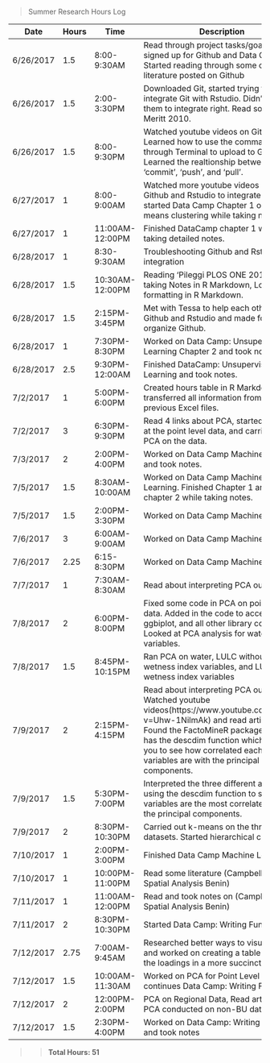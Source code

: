 > Summer Research Hours Log

Date   | Hours | Time        | Description
------ | ----- | ----------- | -----------------------------------------
6/26/2017 | 1.5 | 8:00-9:30AM | Read through project tasks/goals and signed up for Github and Data Camp. Started reading through some of the literature posted on Github
6/26/2017 | 1.5 | 2:00-3:30PM | Downloaded Git, started trying to integrate Git with Rstudio. Didn't get them to integrate right. Read some of Meritt 2010.
6/26/2017 | 1.5 | 8:00-9:30PM | Watched youtube videos on Github. Learned how to use the command line through Terminal to upload to Github. Learned the realtionship between  'commit', 'push', and 'pull'.
6/27/2017 | 1 | 8:00-9:00AM | Watched more youtube videos on getting Github and Rstudio to integrate and started Data Camp Chapter 1 on k-means clustering while taking notes.
6/27/2017 | 1 | 11:00AM-12:00PM | Finished DataCamp chapter 1 while taking detailed notes.
6/28/2017 | 1 | 8:30-9:30AM | Troubleshooting Github and Rstudio integration
6/28/2017 | 1.5 | 10:30AM-12:00PM | Reading 'Pileggi PLOS ONE 2017' and taking Notes in R Markdown, Looking up formatting in R Markdown.
6/28/2017 | 1.5 | 2:15PM-3:45PM | Met with Tessa to help each other with Github and Rstudio and made folders to organize Github.
6/28/2017 | 1 | 7:30PM-8:30PM | Worked on Data Camp: Unsupervised Learning Chapter 2 and took notes.
6/28/2017 | 2.5 | 9:30PM-12:00AM | Finished DataCamp: Unsupervised Learning and took notes. 
7/2/2017 | 1 | 5:00PM-6:00PM | Created hours table in R Markdown and transferred all information from the previous Excel files. 
7/2/2017 | 3 | 6:30PM-9:30PM     | Read 4 links about PCA, started looking at the point level data, and carried out PCA on the data. 
7/3/2017 | 2 | 2:00PM-4:00PM | Worked on Data Camp Machine Learning and took notes.
7/5/2017 | 1.5 | 8:30AM-10:00AM | Worked on Data Camp Machine Learning. Finished Chapter 1 and started chapter 2 while taking notes. 
7/5/2017 | 1.5 | 2:00PM-3:30PM | Worked on Data Camp Machine Learning
7/6/2017 | 3 | 6:00AM-9:00AM | Worked on Data Camp Machine Learning
7/6/2017 | 2.25 | 6:15-8:30PM | Worked on Data Camp Machine Learning
7/7/2017 | 1 | 7:30AM-8:30AM | Read about interpreting PCA output
7/8/2017 | 2 | 6:00PM-8:00PM | Fixed some code in PCA on point level data. Added in the code to access ggbiplot, and all other library codes. Looked at PCA analysis for water variables. 
7/8/2017 | 1.5 | 8:45PM-10:15PM | Ran PCA on water, LULC without wetness index variables, and LULC with wetness index variables
7/9/2017 | 2 | 2:15PM-4:15PM | Read about interpreting PCA output. Watched youtube videos(https://www.youtube.com/watch?v=Uhw-1NilmAk) and read articles. Found the FactoMineR package which has the descdim function which allows you to see how correlated each of the variables are with the principal components. 
7/9/2017 | 1.5 | 5:30PM-7:00PM | Interpreted the three different analyses using the descdim function to see which variables are the most correlated with the principal components. 
7/9/2017 | 2 | 8:30PM-10:30PM | Carried out k-means on the three datasets. Started hierarchical clustering. 
7/10/2017 | 1 | 2:00PM-3:00PM | Finished Data Camp Machine Learning
7/10/2017 | 1 | 10:00PM-11:00PM | Read some literature (Campbell 2015 Spatial Analysis Benin)
7/11/2017 | 1 | 11:00AM-12:00PM | Read and took notes on (Campbell 2015 Spatial Analysis Benin)
7/11/2017 | 2 | 8:30PM-10:30PM | Started Data Camp: Writing Functions
7/12/2017 | 2.75 | 7:00AM-9:45AM | Researched better ways to visualize PCA and worked on creating a table to display the loadings in a more succinct way. 
7/12/2017 | 1.5 | 10:00AM-11:30AM | Worked on PCA for Point Level Data and continues Data Camp: Writing Functions
7/12/2017 | 2 | 12:00PM-2:00PM | PCA on Regional Data, Read articles on PCA conducted on non-BU data. 
7/12/2017 | 1.5 | 2:30PM-4:00PM | Worked on Data Camp: Writing Functions and took notes
>> __Total Hours: 51__
